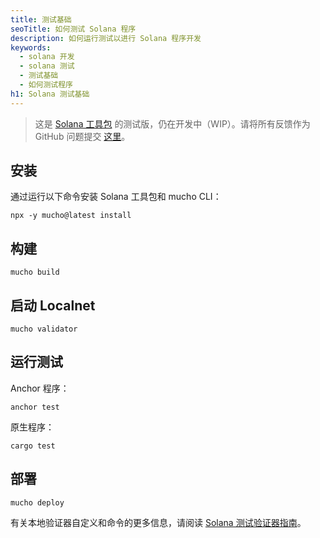 ```yaml
---
title: 测试基础
seoTitle: 如何测试 Solana 程序
description: 如何运行测试以进行 Solana 程序开发
keywords:
  - solana 开发
  - solana 测试
  - 测试基础
  - 如何测试程序
h1: Solana 测试基础
---
```


> 这是 [Solana 工具包](/docs/toolkit/)
> 的测试版，仍在开发中（WIP）。请将所有反馈作为 GitHub 问题提交
> [这里](https://github.com/solana-foundation/mucho/issues/new?title=%5Btoolkit%5D%20)。

## 安装

通过运行以下命令安装 Solana 工具包和 mucho CLI：

```shell
npx -y mucho@latest install
```

## 构建

```shell
mucho build
```

## 启动 Localnet

```shell
mucho validator
```

## 运行测试

Anchor 程序：

```shell
anchor test
```

原生程序：

```shell
cargo test
```

## 部署

```shell
mucho deploy
```

有关本地验证器自定义和命令的更多信息，请阅读
[Solana 测试验证器指南](/developers/guides/getstarted/solana-test-validator)。
